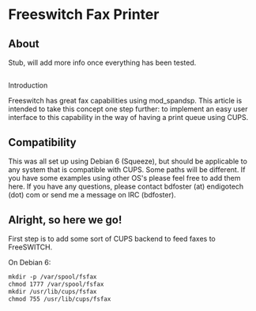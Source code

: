 
# Freeswitch Fax Printer 

 

## About

Stub, will add more info once everything has been tested.

##   
Introduction

Freeswitch has great fax capabilities using mod\_spandsp. This article is intended to take this concept one step further: to implement an easy user interface to this capability in the way of having a print queue using CUPS.

## Compatibility

This was all set up using Debian 6 (Squeeze), but should be applicable to any system that is compatible with CUPS. Some paths will be different. If you have some examples using other OS's please feel free to add them here. If you have any questions, please contact bdfoster (at) endigotech (dot) com or send me a message on IRC (bdfoster).

## Alright, so here we go!

  
First step is to add some sort of CUPS backend to feed faxes to FreeSWITCH.

On Debian 6:

```xml
mkdir -p /var/spool/fsfax
chmod 1777 /var/spool/fsfax
mkdir /usr/lib/cups/fsfax
chmod 755 /usr/lib/cups/fsfax
```


